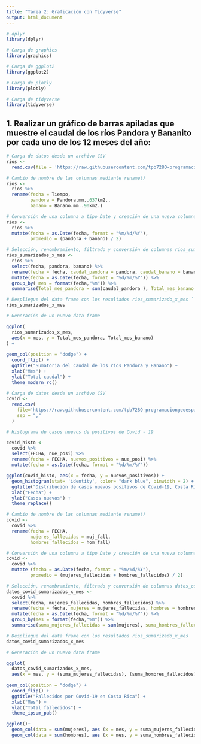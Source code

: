 ```yaml
---
title: "Tarea 2: Graficación con Tidyverse"
output: html_document
---
```


```r
# dplyr
library(dplyr)
```

```r
# Carga de graphics
library(graphics)
```

```r
# Carga de ggplot2
library(ggplot2)
```

```r
# Carga de plotly
library(plotly)
```

```r
# Carga de tidyverse
library(tidyverse)
```

## 1. Realizar un gráfico de barras apiladas que muestre el caudal de los ríos Pandora y Bananito por cada uno de los 12 meses del año:


```r
# Carga de datos desde un archivo CSV
rios <-
  read.csv(file = 'https://raw.githubusercontent.com/tpb728O-programaciongeoespacialr/2021ii/main/datos/hidrologia/fdc/fdc.csv')
```

```r
# Cambio de nombre de las columnas mediante rename()
rios <-
  rios %>%
  rename(fecha = Tiempo,
         pandora = Pandora.mm..637km2.,
         banano = Banano.mm..90km2.)
```

```r
# Conversión de una columna a tipo Date y creación de una nueva columna
rios <-
  rios %>%
  mutate(fecha = as.Date(fecha, format = "%m/%d/%Y"),
         promedio = (pandora + banano) / 2)
```

```r
# Selección, renombramiento, filtrado y conversión de columnas rios_sumarizado_x_mes 
rios_sumarizados_x_mes <-  
  rios %>%  
  select(fecha, pandora, banano) %>%   
  rename(fecha = fecha, caudal_pandora = pandora, caudal_banano = banano) %>%  
  mutate(fecha = as.Date(fecha, format = "%d/%m/%Y")) %>%   
  group_by( mes = format(fecha,"%m")) %>%   
  summarise(Total_mes_pandora = sum(caudal_pandora ), Total_mes_banano = sum(caudal_banano)) 

# Despliegue del data frame con los resultados rios_sumarizado_x_mes ```
rios_sumarizados_x_mes

```

```r
# Generación de un nuevo data frame

ggplot(
  rios_sumarizados_x_mes, 
  aes(x = mes, y = Total_mes_pandora, Total_mes_banano)
) +
  
geom_col(position = "dodge") +
  coord_flip() +
  ggtitle("Sumatoria del caudal de los ríos Pandora y Banano") +
  xlab("Mes") +
  ylab("Total caudal") +
  theme_modern_rc()

```

```r
# Carga de datos desde un archivo CSV
covid <- 
  read.csv(
    file='https://raw.githubusercontent.com/tpb728O-programaciongeoespacialr/2021ii/main/datos/minsalud/covid/ultimafecha_CSV_GENERAL.csv', 
    sep = ","
  )
```

```r

# Histograma de casos nuevos de positivos de Covid - 19

covid_histo <-
  covid %>%
  select(FECHA, nue_posi) %>%
  rename(fecha = FECHA, nuevos_positivos = nue_posi) %>%
  mutate(fecha = as.Date(fecha, format = "%d/%m/%Y"))

```

```r
ggplot(covid_histo, aes(x = fecha, y = nuevos_positivos)) +
  geom_histogram(stat= 'identity', color= "dark blue", binwidth = 2) +
  ggtitle("Distribución de casos nuevos positivos de Covid-19, Costa Rica") +
  xlab("Fecha") +
  ylab("Casos nuevos") +
  theme_replace()
```

```r
# Cambio de nombre de las columnas mediante rename()
covid <-
  covid %>%
  rename(fecha = FECHA,
         mujeres_fallecidas = muj_fall,
         hombres_fallecidos = hom_fall)
```

```r
# Conversión de una columna a tipo Date y creación de una nueva columna
covid <-
  covid %>%
  mutate (fecha = as.Date(fecha, format = "%m/%d/%Y"),
         promedio = (mujeres_fallecidas + hombres_fallecidos) / 2)
```

```r
# Selección, renombramiento, filtrado y conversión de columnas datos_covid_sumarizado_x_mes 
datos_covid_sumarizados_x_mes <-  
  covid %>%  
  select(fecha, mujeres_fallecidas, hombres_fallecidos) %>%   
  rename(fecha = fecha, mujeres = mujeres_fallecidas, hombres = hombres_fallecidos) %>%  
  mutate(fecha = as.Date(fecha, format = "%d/%m/%Y")) %>%   
  group_by(mes = format(fecha,"%m")) %>% 
  summarise(suma_mujeres_fallecidas = sum(mujeres), suma_hombres_fallecidos = sum(hombres)) 

# Despliegue del data frame con los resultados rios_sumarizado_x_mes
datos_covid_sumarizados_x_mes
```

```r
# Generación de un nuevo data frame

ggplot(
  datos_covid_sumarizados_x_mes,
  aes(x = mes, y = (suma_mujeres_fallecidas), (suma_hombres_fallecidos))) +
  
geom_col(position = "dodge") +
  coord_flip() +
  ggtitle("Fallecidos por Covid-19 en Costa Rica") +
  xlab("Mes") +
  ylab("Total fallecidos") +
  theme_ipsum_pub()

```

```r
ggplot()+
  geom_col(data = sum(mujeres), aes (x = mes, y = suma_mujeres_fallecidas, color = "blue"))+
  geom_col(data = sum(hombres), aes (x = mes, y = suma_hombres_fallecidos, color = "green"))
```

